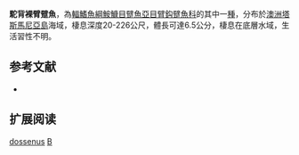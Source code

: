 {{Speciesbox
| name = 駝背裸臂躄魚
| status = NE
| status_system = IUCN3.1
| genus = Brachiopsilus
| species = dossenus
| authority = Last & Gledhill, 2009
| synonyms = 
}}
'''駝背裸臂躄魚'''，為[[輻鰭魚綱|輻鰭魚綱]][[鮟鱇目|鮟鱇目]][[躄魚亞目|躄魚亞目]][[臂鈎躄魚科|臂鈎躄魚科]]的其中一[[種|種]]，分布於[[澳洲|澳洲]][[塔斯馬尼亞島|塔斯馬尼亞島]]海域，棲息深度20-226公尺，體長可達6.5公分，棲息在底層水域，生活習性不明。
==参考文献==
{{refbegin}}
*{{FishBase_species|genus=Brachiopsilus|species=dossenus|year=2014|month=2}}
{{refend}}
== 扩展阅读 ==
{{refbegin}}
{{wikispecies-inline|Brachiopsilus dossenus |駝背裸臂躄魚}}
{{refend}}
{{Taxonbar|from=Q5595148}}

[[Category:裸臂躄魚屬|dossenus]]
[[Category:2009年描述的魚類|B]]


{{魚類小作品}}